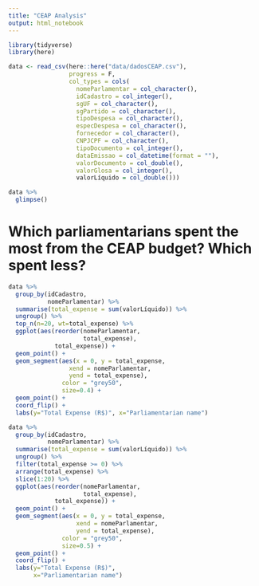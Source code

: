 ```yaml
---
title: "CEAP Analysis"
output: html_notebook
---
```


```r
library(tidyverse)
library(here)
```

```r
data <- read_csv(here::here("data/dadosCEAP.csv"),
                 progress = F,
                 col_types = cols(
                   nomeParlamentar = col_character(),
                   idCadastro = col_integer(),
                   sgUF = col_character(),
                   sgPartido = col_character(),
                   tipoDespesa = col_character(),
                   especDespesa = col_character(),
                   fornecedor = col_character(),
                   CNPJCPF = col_character(),
                   tipoDocumento = col_integer(),
                   dataEmissao = col_datetime(format = ""),
                   valorDocumento = col_double(),
                   valorGlosa = col_integer(),
                   valorLíquido = col_double()))

data %>%
  glimpse()
```

# Which parliamentarians spent the most from the CEAP budget? Which spent less? 

```r
data %>%
  group_by(idCadastro,
           nomeParlamentar) %>%
  summarise(total_expense = sum(valorLíquido)) %>%
  ungroup() %>%
  top_n(n=20, wt=total_expense) %>%
  ggplot(aes(reorder(nomeParlamentar,
                     total_expense),
             total_expense)) +
  geom_point() + 
  geom_segment(aes(x = 0, y = total_expense, 
                 xend = nomeParlamentar, 
                 yend = total_expense),
               color = "grey50",
               size=0.4) +
  geom_point() +
  coord_flip() +
  labs(y="Total Expense (R$)", x="Parliamentarian name")
```

```r
data %>%
  group_by(idCadastro,
           nomeParlamentar) %>%
  summarise(total_expense = sum(valorLíquido)) %>%
  ungroup() %>%
  filter(total_expense >= 0) %>%
  arrange(total_expense) %>%
  slice(1:20) %>%
  ggplot(aes(reorder(nomeParlamentar,
                     total_expense),
             total_expense)) +
  geom_point() +
  geom_segment(aes(x = 0, y = total_expense,
                   xend = nomeParlamentar,
                   yend = total_expense),
               color = "grey50",
               size=0.5) +
  geom_point() +
  coord_flip() +
  labs(y="Total Expense (R$)", 
       x="Parliamentarian name")
```

